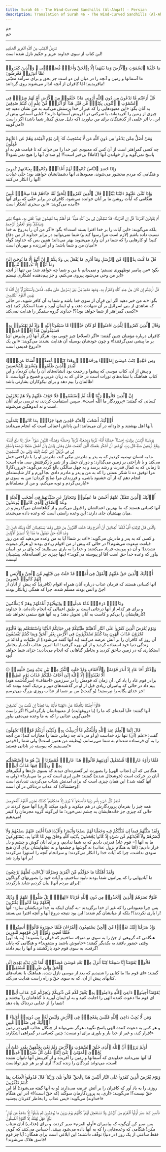 ```yaml
---
title: Surah 46 - The Wind-Curved Sandhills (Al-Ahqaf) - Persian
description: Translation of Surah 46 - The Wind-Curved Sandhills (Al-Ahqaf) in Persian
---
```





<Aside type="quran" title="1">
حمٓ
</Aside>

<Aside type="reference" title="1">
حم‌
</Aside>

---

<Aside type="quran" title="2">
تَنزِيلُ ٱلْكِتَٰبِ مِنَ ٱللَّهِ ٱلْعَزِيزِ ٱلْحَكِيمِ
</Aside>

<Aside type="reference" title="2">
این کتاب از سوی خداوند عزیز و حکیم نازل شده است!
</Aside>

---

<Aside type="quran" title="3">
مَا خَلَقْنَا ٱلسَّمَٰوَٰتِ وَٱلْأَرْضَ وَمَا بَيْنَهُمَآ إِلَّا بِٱلْحَقِّ وَأَجَلٍۢ مُّسَمًّۭى ۚ وَٱلَّذِينَ كَفَرُوا۟ عَمَّآ أُنذِرُوا۟ مُعْرِضُونَ
</Aside>

<Aside type="reference" title="3">
ما آسمانها و زمین و آنچه را در میان این دو است جز بحق و برای سرآمد معیّنی نیافریدیم؛ امّا کافران از آنچه انذار می‌شوند روی گردانند!
</Aside>

---

<Aside type="quran" title="4">
قُلْ أَرَءَيْتُم مَّا تَدْعُونَ مِن دُونِ ٱللَّهِ أَرُونِى مَاذَا خَلَقُوا۟ مِنَ ٱلْأَرْضِ أَمْ لَهُمْ شِرْكٌۭ فِى ٱلسَّمَٰوَٰتِ ۖ ٱئْتُونِى بِكِتَٰبٍۢ مِّن قَبْلِ هَٰذَآ أَوْ أَثَٰرَةٍۢ مِّنْ عِلْمٍ إِن كُنتُمْ صَٰدِقِينَ
</Aside>

<Aside type="reference" title="4">
به آنان بگو: «این معبودهایی را که غیر از خدا پرستش می‌کنید به من نشان دهید چه چیزی از زمین را آفریده‌اند، یا شرکتی در آفرینش آسمانها دارند؟ کتابی آسمانی پیش از این، یا اثر علمی از گذشتگان برای من بیاورید (که دلیل صدق گفتار شما باشد) اگر راست می‌گویید!»
</Aside>

---

<Aside type="quran" title="5">
وَمَنْ أَضَلُّ مِمَّن يَدْعُوا۟ مِن دُونِ ٱللَّهِ مَن لَّا يَسْتَجِيبُ لَهُۥٓ إِلَىٰ يَوْمِ ٱلْقِيَٰمَةِ وَهُمْ عَن دُعَآئِهِمْ غَٰفِلُونَ
</Aside>

<Aside type="reference" title="5">
چه کسی گمراهتر است از آن کس که معبودی غیر خدا را می‌خواند که تا قیامت هم به او پاسخ نمی‌گوید و از خواندن آنها (کاملا)ً بی‌خبر است؟! (و صدای آنها را هیچ نمی‌شنود!)
</Aside>

---

<Aside type="quran" title="6">
وَإِذَا حُشِرَ ٱلنَّاسُ كَانُوا۟ لَهُمْ أَعْدَآءًۭ وَكَانُوا۟ بِعِبَادَتِهِمْ كَٰفِرِينَ
</Aside>

<Aside type="reference" title="6">
و هنگامی که مردم محشور می‌شوند، معبودهای آنها دشمنانشان خواهند بود؛ حتّی عبادت آنها را انکار می‌کنند!
</Aside>

---

<Aside type="quran" title="7">
وَإِذَا تُتْلَىٰ عَلَيْهِمْ ءَايَٰتُنَا بَيِّنَٰتٍۢ قَالَ ٱلَّذِينَ كَفَرُوا۟ لِلْحَقِّ لَمَّا جَآءَهُمْ هَٰذَا سِحْرٌۭ مُّبِينٌ
</Aside>

<Aside type="reference" title="7">
هنگامی که آیات روشن ما بر آنان خوانده می‌شود، کافران در برابر حقّی که برای آنها آمده می‌گویند: «این سحری آشکار است!»
</Aside>

---

<Aside type="quran" title="8">
أَمْ يَقُولُونَ ٱفْتَرَىٰهُ ۖ قُلْ إِنِ ٱفْتَرَيْتُهُۥ فَلَا تَمْلِكُونَ لِى مِنَ ٱللَّهِ شَيْـًٔا ۖ هُوَ أَعْلَمُ بِمَا تُفِيضُونَ فِيهِ ۖ كَفَىٰ بِهِۦ شَهِيدًۢا بَيْنِى وَبَيْنَكُمْ ۖ وَهُوَ ٱلْغَفُورُ ٱلرَّحِيمُ
</Aside>

<Aside type="reference" title="8">
بلکه می‌گویند: «این آیات را بر خدا افترا بسته است!» بگو: «اگر من آن را بدروغ به خدا نسبت داده باشم (لازم است مرا رسوا کند و) شما نمی‌توانید در برابر خداوند از من دفاع کنید! او کارهایی را که شما در آن وارد می‌شوید بهتر می‌داند؛ همین بس که خداوند گواه میان من و شما باشد؛ و او آمرزنده و مهربان است!»
</Aside>

---

<Aside type="quran" title="9">
قُلْ مَا كُنتُ بِدْعًۭا مِّنَ ٱلرُّسُلِ وَمَآ أَدْرِى مَا يُفْعَلُ بِى وَلَا بِكُمْ ۖ إِنْ أَتَّبِعُ إِلَّا مَا يُوحَىٰٓ إِلَىَّ وَمَآ أَنَا۠ إِلَّا نَذِيرٌۭ مُّبِينٌۭ
</Aside>

<Aside type="reference" title="9">
بگو: «من پیامبر نوظهوری نیستم؛ و نمی‌دانم با من و شما چه خواهد شد؛ من تنها از آنچه بر من وحی می‌شود پیروی می‌کنم، و جز بیم‌دهنده آشکاری نیستم!»
</Aside>

---

<Aside type="quran" title="10">
قُلْ أَرَءَيْتُمْ إِن كَانَ مِنْ عِندِ ٱللَّهِ وَكَفَرْتُم بِهِۦ وَشَهِدَ شَاهِدٌۭ مِّنۢ بَنِىٓ إِسْرَٰٓءِيلَ عَلَىٰ مِثْلِهِۦ فَـَٔامَنَ وَٱسْتَكْبَرْتُمْ ۖ إِنَّ ٱللَّهَ لَا يَهْدِى ٱلْقَوْمَ ٱلظَّٰلِمِينَ
</Aside>

<Aside type="reference" title="10">
بگو: «به من خبر دهید اگر این قرآن از سوی خدا باشد و شما به آن کافر شوید، در حالی که شاهدی از بنی اسرائیل بر آن شهادت دهد، و او ایمان آورد و شما استکبار کنید (چه کسی گمراهتر از شما خواهد بود)؟! خداوند گروه ستمگر را هدایت نمی‌کند!»
</Aside>

---

<Aside type="quran" title="11">
وَقَالَ ٱلَّذِينَ كَفَرُوا۟ لِلَّذِينَ ءَامَنُوا۟ لَوْ كَانَ خَيْرًۭا مَّا سَبَقُونَآ إِلَيْهِ ۚ وَإِذْ لَمْ يَهْتَدُوا۟ بِهِۦ فَسَيَقُولُونَ هَٰذَآ إِفْكٌۭ قَدِيمٌۭ
</Aside>

<Aside type="reference" title="11">
کافران درباره مؤمنان چنین گفتند: «اگر (اسلام) چیز خوبی بود، هرگز آنها (در پذیرش آن) بر ما پیشی نمی‌گرفتند!» و چون خودشان بوسیله آن هدایت نشدند می‌گویند: «این یک دروغ قدیمی است!»
</Aside>

---

<Aside type="quran" title="12">
وَمِن قَبْلِهِۦ كِتَٰبُ مُوسَىٰٓ إِمَامًۭا وَرَحْمَةًۭ ۚ وَهَٰذَا كِتَٰبٌۭ مُّصَدِّقٌۭ لِّسَانًا عَرَبِيًّۭا لِّيُنذِرَ ٱلَّذِينَ ظَلَمُوا۟ وَبُشْرَىٰ لِلْمُحْسِنِينَ
</Aside>

<Aside type="reference" title="12">
و پیش از آن، کتاب موسی که پیشوا و رحمت بود (نشانه‌های آن را بیان کرده)، و این کتاب هماهنگ با نشانه‌های تورات است در حالی که به زبان عربی و فصیح و گویاست، تا ظالمان را بیم دهد و برای نیکوکاران بشارتی باشد!
</Aside>

---

<Aside type="quran" title="13">
إِنَّ ٱلَّذِينَ قَالُوا۟ رَبُّنَا ٱللَّهُ ثُمَّ ٱسْتَقَٰمُوا۟ فَلَا خَوْفٌ عَلَيْهِمْ وَلَا هُمْ يَحْزَنُونَ
</Aside>

<Aside type="reference" title="13">
کسانی که گفتند: «پروردگار ما اللّه است»، سپس استقامت کردند، نه ترسی برای آنان است و نه اندوهگین می‌شوند.
</Aside>

---

<Aside type="quran" title="14">
أُو۟لَٰٓئِكَ أَصْحَٰبُ ٱلْجَنَّةِ خَٰلِدِينَ فِيهَا جَزَآءًۢ بِمَا كَانُوا۟ يَعْمَلُونَ
</Aside>

<Aside type="reference" title="14">
آنها اهل بهشتند و جاودانه در آن می‌مانند؛ این پاداش اعمالی است که انجام می‌دادند.
</Aside>

---

<Aside type="quran" title="15">
وَوَصَّيْنَا ٱلْإِنسَٰنَ بِوَٰلِدَيْهِ إِحْسَٰنًا ۖ حَمَلَتْهُ أُمُّهُۥ كُرْهًۭا وَوَضَعَتْهُ كُرْهًۭا ۖ وَحَمْلُهُۥ وَفِصَٰلُهُۥ ثَلَٰثُونَ شَهْرًا ۚ حَتَّىٰٓ إِذَا بَلَغَ أَشُدَّهُۥ وَبَلَغَ أَرْبَعِينَ سَنَةًۭ قَالَ رَبِّ أَوْزِعْنِىٓ أَنْ أَشْكُرَ نِعْمَتَكَ ٱلَّتِىٓ أَنْعَمْتَ عَلَىَّ وَعَلَىٰ وَٰلِدَىَّ وَأَنْ أَعْمَلَ صَٰلِحًۭا تَرْضَىٰهُ وَأَصْلِحْ لِى فِى ذُرِّيَّتِىٓ ۖ إِنِّى تُبْتُ إِلَيْكَ وَإِنِّى مِنَ ٱلْمُسْلِمِينَ
</Aside>

<Aside type="reference" title="15">
ما به انسان توصیه کردیم که به پدر و مادرش نیکی کند، مادرش او را با ناراحتی حمل می‌کند و با ناراحتی بر زمین می‌گذارد؛ و دوران حمل و از شیر بازگرفتنش سی ماه است؛ تا زمانی که به کمال قدرت و رشد برسد و به چهل سالگی بالغ گردد می‌گوید: «پروردگارا! مرا توفیق ده تا شکر نعمتی را که به من و پدر و مادرم دادی بجا آورم و کار شایسته‌ای انجام دهم که از آن خشنود باشی، و فرزندان مرا صالح گردان؛ من به سوی تو بازمی‌گردم و توبه می‌کنم، و من از مسلمانانم!»
</Aside>

---

<Aside type="quran" title="16">
أُو۟لَٰٓئِكَ ٱلَّذِينَ نَتَقَبَّلُ عَنْهُمْ أَحْسَنَ مَا عَمِلُوا۟ وَنَتَجَاوَزُ عَن سَيِّـَٔاتِهِمْ فِىٓ أَصْحَٰبِ ٱلْجَنَّةِ ۖ وَعْدَ ٱلصِّدْقِ ٱلَّذِى كَانُوا۟ يُوعَدُونَ
</Aside>

<Aside type="reference" title="16">
آنها کسانی هستند که ما بهترین اعمالشان را قبول می‌کنیم و از گناهانشان می‌گذریم و در میان بهشتیان جای دارند؛ این وعده راستی است که وعده داده می‌شدند.
</Aside>

---

<Aside type="quran" title="17">
وَٱلَّذِى قَالَ لِوَٰلِدَيْهِ أُفٍّۢ لَّكُمَآ أَتَعِدَانِنِىٓ أَنْ أُخْرَجَ وَقَدْ خَلَتِ ٱلْقُرُونُ مِن قَبْلِى وَهُمَا يَسْتَغِيثَانِ ٱللَّهَ وَيْلَكَ ءَامِنْ إِنَّ وَعْدَ ٱللَّهِ حَقٌّۭ فَيَقُولُ مَا هَٰذَآ إِلَّآ أَسَٰطِيرُ ٱلْأَوَّلِينَ
</Aside>

<Aside type="reference" title="17">
و کسی که به پدر و مادرش می‌گوید: «اف بر شما! آیا به من وعده می‌دهید که من روز قیامت مبعوث می‌شوم؟! در حالی که پیش از من اقوام زیادی بودند (و هرگز مبعوث نشدند)! و آن دو پیوسته فریاد می‌کشند و خدا را به یاری می‌طلبند که: وای بر تو، ایمان بیاور که وعده خدا حق است امّا او پیوسته می‌گوید:» اینها چیزی جز افسانه‌های پیشینیان نیست!
</Aside>

---

<Aside type="quran" title="18">
أُو۟لَٰٓئِكَ ٱلَّذِينَ حَقَّ عَلَيْهِمُ ٱلْقَوْلُ فِىٓ أُمَمٍۢ قَدْ خَلَتْ مِن قَبْلِهِم مِّنَ ٱلْجِنِّ وَٱلْإِنسِ ۖ إِنَّهُمْ كَانُوا۟ خَٰسِرِينَ
</Aside>

<Aside type="reference" title="18">
آنها کسانی هستند که فرمان عذاب درباره آنان همراه اقوام (کافری) که پیش از آنان از جنّ و انس بودند مسلّم شده، چرا که همگی زیانکار بودند!
</Aside>

---

<Aside type="quran" title="19">
وَلِكُلٍّۢ دَرَجَٰتٌۭ مِّمَّا عَمِلُوا۟ ۖ وَلِيُوَفِّيَهُمْ أَعْمَٰلَهُمْ وَهُمْ لَا يُظْلَمُونَ
</Aside>

<Aside type="reference" title="19">
و برای هر کدام از آنها درجاتی است بر طبق اعمالی که انجام داده‌اند، تا خداوند کارهایشان را بی‌کم و کاست به آنان تحویل دهد؛ و به آنها هیچ ستمی نخواهد شد!
</Aside>

---

<Aside type="quran" title="20">
وَيَوْمَ يُعْرَضُ ٱلَّذِينَ كَفَرُوا۟ عَلَى ٱلنَّارِ أَذْهَبْتُمْ طَيِّبَٰتِكُمْ فِى حَيَاتِكُمُ ٱلدُّنْيَا وَٱسْتَمْتَعْتُم بِهَا فَٱلْيَوْمَ تُجْزَوْنَ عَذَابَ ٱلْهُونِ بِمَا كُنتُمْ تَسْتَكْبِرُونَ فِى ٱلْأَرْضِ بِغَيْرِ ٱلْحَقِّ وَبِمَا كُنتُمْ تَفْسُقُونَ
</Aside>

<Aside type="reference" title="20">
آن روز که کافران را بر آتش عرضه می‌کنند (به آنها گفته می‌شود:) از طیّبات و لذائذ در زندگی دنیا خود استفاده کردید و از آن بهره گرفتید؛ اما امروز عذاب ذلّت‌بار بخاطر استکباری که در زمین بناحق کردید و بخاطر گناهانی که انجام می‌دادید؛ جزای شما خواهد بود!
</Aside>

---

<Aside type="quran" title="21">
۞ وَٱذْكُرْ أَخَا عَادٍ إِذْ أَنذَرَ قَوْمَهُۥ بِٱلْأَحْقَافِ وَقَدْ خَلَتِ ٱلنُّذُرُ مِنۢ بَيْنِ يَدَيْهِ وَمِنْ خَلْفِهِۦٓ أَلَّا تَعْبُدُوٓا۟ إِلَّا ٱللَّهَ إِنِّىٓ أَخَافُ عَلَيْكُمْ عَذَابَ يَوْمٍ عَظِيمٍۢ
</Aside>

<Aside type="reference" title="21">
(سرگذشت هود) برادر قوم عاد را یاد کن، آن زمان که قومش را در سرزمین «احقاف» بیم داد در حالی که پیامبران زیادی قبل از او در گذشته‌های دور و نزدیک آمده بودند که: جز خدای یگانه را نپرستید! (و گفت:) من بر شما از عذاب روزی بزرگ می‌ترسم!
</Aside>

---

<Aside type="quran" title="22">
قَالُوٓا۟ أَجِئْتَنَا لِتَأْفِكَنَا عَنْ ءَالِهَتِنَا فَأْتِنَا بِمَا تَعِدُنَآ إِن كُنتَ مِنَ ٱلصَّٰدِقِينَ
</Aside>

<Aside type="reference" title="22">
آنها گفتند: «آیا آمده‌ای که ما را (با دروغهایت) از معبودانمان بازگردانی؟! اگر راست می‌گویی عذابی را که به ما وعده می‌دهی بیاور!»
</Aside>

---

<Aside type="quran" title="23">
قَالَ إِنَّمَا ٱلْعِلْمُ عِندَ ٱللَّهِ وَأُبَلِّغُكُم مَّآ أُرْسِلْتُ بِهِۦ وَلَٰكِنِّىٓ أَرَىٰكُمْ قَوْمًۭا تَجْهَلُونَ
</Aside>

<Aside type="reference" title="23">
گفت: «علم (آن) تنها نزد خداست (و او می‌داند چه زمانی شما را مجازات کند)؛ من آنچه را به آن فرستاده شده‌ام به شما می‌رسانم، (وظیفه من همین است!) ولی شما را قومی می‌بینیم که پیوسته در نادانی هستید!»
</Aside>

---

<Aside type="quran" title="24">
فَلَمَّا رَأَوْهُ عَارِضًۭا مُّسْتَقْبِلَ أَوْدِيَتِهِمْ قَالُوا۟ هَٰذَا عَارِضٌۭ مُّمْطِرُنَا ۚ بَلْ هُوَ مَا ٱسْتَعْجَلْتُم بِهِۦ ۖ رِيحٌۭ فِيهَا عَذَابٌ أَلِيمٌۭ
</Aside>

<Aside type="reference" title="24">
هنگامی که آن (عذاب الهی) را بصورت ابر گسترده‌ای دیدند که بسوی درّه‌ها و آبگیرهای آنان در حرکت است (خوشحال شدند) گفتند: «این ابری است که بر ما می‌بارد!» (ولی به آنها گفته شد:) این همان چیزی است که برای آمدنش شتاب می‌کردید، تندبادی است (وحشتناک) که عذاب دردناکی در آن است!
</Aside>

---

<Aside type="quran" title="25">
تُدَمِّرُ كُلَّ شَىْءٍۭ بِأَمْرِ رَبِّهَا فَأَصْبَحُوا۟ لَا يُرَىٰٓ إِلَّا مَسَٰكِنُهُمْ ۚ كَذَٰلِكَ نَجْزِى ٱلْقَوْمَ ٱلْمُجْرِمِينَ
</Aside>

<Aside type="reference" title="25">
همه چیز را بفرمان پروردگارش در هم میکوبد و نابود میکند (آری) آنها صبح کردند در حالی که چیزی جز خانه‌هایشان به چشم نمی‌خورد؛ ما این‌گونه گروه مجرمان را کیفر می‌دهیم!
</Aside>

---

<Aside type="quran" title="26">
وَلَقَدْ مَكَّنَّٰهُمْ فِيمَآ إِن مَّكَّنَّٰكُمْ فِيهِ وَجَعَلْنَا لَهُمْ سَمْعًۭا وَأَبْصَٰرًۭا وَأَفْـِٔدَةًۭ فَمَآ أَغْنَىٰ عَنْهُمْ سَمْعُهُمْ وَلَآ أَبْصَٰرُهُمْ وَلَآ أَفْـِٔدَتُهُم مِّن شَىْءٍ إِذْ كَانُوا۟ يَجْحَدُونَ بِـَٔايَٰتِ ٱللَّهِ وَحَاقَ بِهِم مَّا كَانُوا۟ بِهِۦ يَسْتَهْزِءُونَ
</Aside>

<Aside type="reference" title="26">
ما به آنها [= قوم عاد] قدرتی دادیم که به شما ندادیم، و برای آنان گوش و چشم و دل قرار دادیم؛ (امّا به هنگام نزول عذاب) نه گوشها و چشمها و نه عقلهایشان برای آنان هیچ سودی نداشت، چرا که آیات خدا را انکار می‌کردند؛ و سرانجام آنچه را استهزا می‌کردند بر آنها وارد شد!
</Aside>

---

<Aside type="quran" title="27">
وَلَقَدْ أَهْلَكْنَا مَا حَوْلَكُم مِّنَ ٱلْقُرَىٰ وَصَرَّفْنَا ٱلْءَايَٰتِ لَعَلَّهُمْ يَرْجِعُونَ
</Aside>

<Aside type="reference" title="27">
ما آبادیهایی را که پیرامون شما بودند نابود ساختیم، و آیات خود را بصورتهای گوناگون (برای مردم آنها) بیان کردیم شاید بازگردند!
</Aside>

---

<Aside type="quran" title="28">
فَلَوْلَا نَصَرَهُمُ ٱلَّذِينَ ٱتَّخَذُوا۟ مِن دُونِ ٱللَّهِ قُرْبَانًا ءَالِهَةًۢ ۖ بَلْ ضَلُّوا۟ عَنْهُمْ ۚ وَذَٰلِكَ إِفْكُهُمْ وَمَا كَانُوا۟ يَفْتَرُونَ
</Aside>

<Aside type="reference" title="28">
پس چرا معبودانی را که غیر از خدا برگزیدند -به گمان اینکه به خدا نزدیکشان سازد- آنها را یاری نکردند؟! بلکه از میانشان گم شدند! این بود نتیجه دروغ آنها و آنچه افترا می‌بستند!
</Aside>

---

<Aside type="quran" title="29">
وَإِذْ صَرَفْنَآ إِلَيْكَ نَفَرًۭا مِّنَ ٱلْجِنِّ يَسْتَمِعُونَ ٱلْقُرْءَانَ فَلَمَّا حَضَرُوهُ قَالُوٓا۟ أَنصِتُوا۟ ۖ فَلَمَّا قُضِىَ وَلَّوْا۟ إِلَىٰ قَوْمِهِم مُّنذِرِينَ
</Aside>

<Aside type="reference" title="29">
(به یاد آور) هنگامی که گروهی از جنّ را به سوی تو متوجّه ساختیم که قرآن را بشنوند؛ وقتی حضور یافتند به یکدیگر گفتند: «خاموش باشید و بشنوید!» و هنگامی که پایان گرفت، به سوی قوم خود بازگشتند و آنها را بیم دادند!
</Aside>

---

<Aside type="quran" title="30">
قَالُوا۟ يَٰقَوْمَنَآ إِنَّا سَمِعْنَا كِتَٰبًا أُنزِلَ مِنۢ بَعْدِ مُوسَىٰ مُصَدِّقًۭا لِّمَا بَيْنَ يَدَيْهِ يَهْدِىٓ إِلَى ٱلْحَقِّ وَإِلَىٰ طَرِيقٍۢ مُّسْتَقِيمٍۢ
</Aside>

<Aside type="reference" title="30">
گفتند: «ای قوم ما! ما کتابی را شنیدیم که بعد از موسی نازل شده، هماهنگ با نشانه‌های کتابهای پیش از آن، که به سوی حقّ و راه راست هدایت می‌کند.
</Aside>

---

<Aside type="quran" title="31">
يَٰقَوْمَنَآ أَجِيبُوا۟ دَاعِىَ ٱللَّهِ وَءَامِنُوا۟ بِهِۦ يَغْفِرْ لَكُم مِّن ذُنُوبِكُمْ وَيُجِرْكُم مِّنْ عَذَابٍ أَلِيمٍۢ
</Aside>

<Aside type="reference" title="31">
ای قوم ما! دعوت کننده الهی را اجابت کنید و به او ایمان آورید تا گناهانتان را ببخشد و شما را از عذابی دردناک پناه دهد!
</Aside>

---

<Aside type="quran" title="32">
وَمَن لَّا يُجِبْ دَاعِىَ ٱللَّهِ فَلَيْسَ بِمُعْجِزٍۢ فِى ٱلْأَرْضِ وَلَيْسَ لَهُۥ مِن دُونِهِۦٓ أَوْلِيَآءُ ۚ أُو۟لَٰٓئِكَ فِى ضَلَٰلٍۢ مُّبِينٍ
</Aside>

<Aside type="reference" title="32">
و هر کس به دعوت کننده الهی پاسخ نگوید، هرگز نمی‌تواند از چنگال عذاب الهی در زمین فرار کند، و غیر از خدا یار و یاوری برای او نیست؛ چنین کسانی در گمراهی آشکارند!»
</Aside>

---

<Aside type="quran" title="33">
أَوَلَمْ يَرَوْا۟ أَنَّ ٱللَّهَ ٱلَّذِى خَلَقَ ٱلسَّمَٰوَٰتِ وَٱلْأَرْضَ وَلَمْ يَعْىَ بِخَلْقِهِنَّ بِقَٰدِرٍ عَلَىٰٓ أَن يُحْۦِىَ ٱلْمَوْتَىٰ ۚ بَلَىٰٓ إِنَّهُۥ عَلَىٰ كُلِّ شَىْءٍۢ قَدِيرٌۭ
</Aside>

<Aside type="reference" title="33">
آیا آنها نمی‌دانند خداوندی که آسمانها و زمین را آفریده و از آفرینش آنها ناتوان نشده است، می‌تواند مُردگان را زنده کند؟! آری او بر هر چیز تواناست!
</Aside>

---

<Aside type="quran" title="34">
وَيَوْمَ يُعْرَضُ ٱلَّذِينَ كَفَرُوا۟ عَلَى ٱلنَّارِ أَلَيْسَ هَٰذَا بِٱلْحَقِّ ۖ قَالُوا۟ بَلَىٰ وَرَبِّنَا ۚ قَالَ فَذُوقُوا۟ ٱلْعَذَابَ بِمَا كُنتُمْ تَكْفُرُونَ
</Aside>

<Aside type="reference" title="34">
روزی را به یاد آور که کافران را بر آتش عرضه می‌دارند (و به آنها گفته می‌شود:) آیا این حقّ نیست؟! می‌گویند: «آری، به پروردگارمان سوگند (که حقّ است)!» (در این هنگام خداوند) می‌گوید: «پس عذاب را بخاطر کفرتان بچشید!»
</Aside>

---

<Aside type="quran" title="35">
فَٱصْبِرْ كَمَا صَبَرَ أُو۟لُوا۟ ٱلْعَزْمِ مِنَ ٱلرُّسُلِ وَلَا تَسْتَعْجِل لَّهُمْ ۚ كَأَنَّهُمْ يَوْمَ يَرَوْنَ مَا يُوعَدُونَ لَمْ يَلْبَثُوٓا۟ إِلَّا سَاعَةًۭ مِّن نَّهَارٍۭ ۚ بَلَٰغٌۭ ۚ فَهَلْ يُهْلَكُ إِلَّا ٱلْقَوْمُ ٱلْفَٰسِقُونَ
</Aside>

<Aside type="reference" title="35">
پس صبر کن آن‌گونه که پیامبران «اُولو العزم» صبر کردند، و برای (عذاب) آنان شتاب مکن! هنگامی که وعده‌هایی را که به آنها داده می‌شود ببینند، احساس می‌کنند که گویی فقط ساعتی از یک روز (در دنیا) توقّف داشتند؛ این ابلاغی است برای همگان؛ آیا جز قوم فاسق هلاک می‌شوند؟!
</Aside>

---
